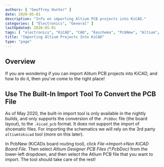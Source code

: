 ```yaml
---
authors: [ "Geoffrey Hunter" ]
date: 2020-05-01
description: "Info on importing Altium PCB projects into KiCAD."
categories: [ "Electronics", "General" ]
lastUpdated: 2020-05-01
tags: [ "electronics", "KiCAD", "CAD", "Eeschema", "PcbNew", "Altium", "import", "importing", "PCB" ]
title: "Importing Altium Projects Into KiCAD"
type: "page"
---
```



<WarningIsNotes />

## Overview

If you are wondering if you can import Alitum PCB projects into KiCAD, and how to do it, then you've come to the right place!

## Use The Built-In Import Tool To Convert the PCB File

As of May 2020, the built-in import tool is only available in the nightly builds, and only supports the conversion of the `.PcbDoc` file (the board layout), to the `.kicad_pcb` format. It does not support the import of shcematic files. For importing the schematics we will rely on the 3rd party `altiumtokicad` tool (more on this later).

In PcbNew (KiCADs board routing tool), click _File->Import->Non KiCAD Board File_. Then select _Altium Designer PCB Files (*.PcbDoc)_ from the lower-left dropdown, and then select the Atlium PCB file that you want to import. The tool should take care of the rest!
